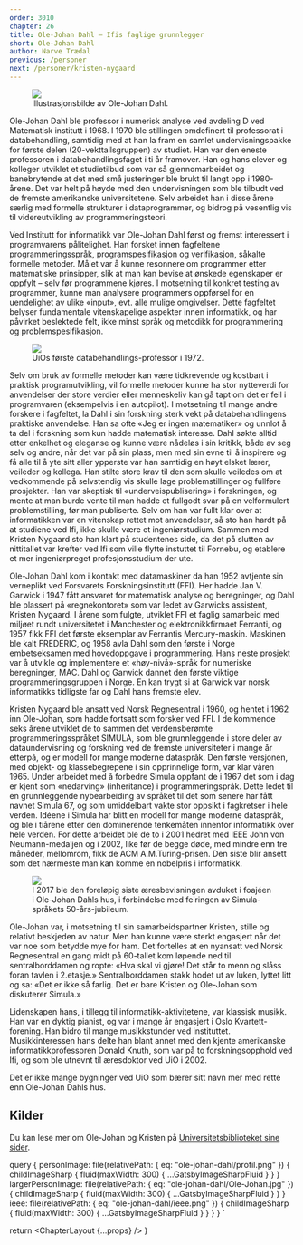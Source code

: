 ```yaml
---
order: 3010
chapter: 26
title: Ole-Johan Dahl — Ifis faglige grunnlegger
short: Ole-Johan Dahl
author: Narve Trædal
previous: /personer
next: /personer/kristen-nygaard
---
```



<Figure position="end">
  <Image src={props.data.personImage} />
  <Figcaption>Illustrasjonsbilde av Ole-Johan Dahl.</Figcaption>
</Figure>

Ole-Johan Dahl ble professor i numerisk analyse ved avdeling D ved Matematisk institutt i 1968. I 1970 ble stillingen 
omdefinert til professorat i databehandling, samtidig med at han la fram en samlet undervisningspakke for første delen 
(20-vekttallsgruppen) av studiet. Han var den eneste professoren i databehandlingsfaget i ti år framover. Han og hans 
elever og kolleger utviklet et studietilbud som var så gjennomarbeidet og banebrytende at det med små justeringer ble 
brukt til langt opp i 1980-årene. Det var helt på høyde med den undervisningen som ble tilbudt ved de fremste 
amerikanske universitetene. Selv arbeidet han i disse årene særlig med formelle strukturer i dataprogrammer, og bidrog 
på vesentlig vis til videreutvikling av programmeringsteori.

Ved Institutt for informatikk var Ole-Johan Dahl først og fremst interessert i programvarens pålitelighet. Han forsket 
innen fagfeltene programmeringsspråk, programspesifikasjon og verifikasjon, såkalte formelle metoder. Målet var å kunne 
resonnere om programmer etter matematiske prinsipper, slik at man kan bevise at ønskede egenskaper er oppfylt – selv 
før programmene kjøres. I motsetning til konkret testing av programmer, kunne man analysere programmers oppførsel for 
en uendelighet av ulike «input», evt. alle mulige omgivelser. Dette fagfeltet belyser fundamentale vitenskapelige 
aspekter innen informatikk, og har påvirket beslektede felt, ikke minst språk og metodikk for programmering og 
problemspesifikasjon.

<Figure>
  <Image src={props.data.largerPersonImage} />
  <Figcaption>UiOs første databehandlings-professor i 1972.</Figcaption>
</Figure>

Selv om bruk av formelle metoder kan være tidkrevende og kostbart i praktisk programutvikling, vil formelle metoder 
kunne ha stor nytteverdi for anvendelser der store verdier eller menneskeliv kan gå tapt om det er feil i programvaren 
(eksempelvis i en autopilot). I motsetning til mange andre forskere i fagfeltet, la Dahl i sin forskning sterk vekt på 
databehandlingens praktiske anvendelse. Han sa ofte «Jeg er ingen matematiker» og unnlot å ta del i forskning som kun 
hadde matematisk interesse. Dahl søkte alltid etter enkelhet og eleganse og kunne være nådeløs i sin kritikk, både av 
seg selv og andre, når det var på sin plass, men med sin evne til å inspirere og få alle til å yte sitt aller ypperste 
var han samtidig en høyt elsket lærer, veileder og kollega. Han stilte store krav til den som skulle veiledes om at 
vedkommende på selvstendig vis skulle lage problemstillinger og fullføre prosjekter. Han var skeptisk til 
«underveispublisering» i forskningen, og mente at man burde vente til man hadde et fullgodt svar på en velformulert 
problemstilling, før man publiserte. Selv om han var fullt klar over at informatikken var en vitenskap rettet mot 
anvendelser, så sto han hardt på at studiene ved Ifi, ikke skulle være et ingeniørstudium. Sammen med Kristen Nygaard 
sto han klart på studentenes side, da det på slutten av nittitallet var krefter ved Ifi som ville flytte instuttet til 
Fornebu, og etablere et mer ingeniørpreget profesjonsstudium der ute.

Ole-Johan Dahl kom i kontakt med datamaskiner da han 1952 avtjente sin verneplikt ved Forsvarets Forskningsinstitutt 
(FFI). Her hadde Jan V. Garwick i 1947 fått ansvaret for matematisk analyse og beregninger, og Dahl ble plassert på 
«regnekontoret» som var ledet av Garwicks assistent, Kristen Nygaard. I årene som fulgte, utviklet FFI et faglig 
samarbeid med miljøet rundt universitetet i Manchester og elektronikkfirmaet Ferranti, og 1957 fikk FFI det første 
eksemplar av Ferrantis Mercury-maskin. Maskinen ble kalt FREDERIC, og 1958 avla Dahl som den første i Norge 
embetseksamen med hovedoppgave i programmering. Hans neste prosjekt var å utvikle og implementere et «høy-nivå»-språk 
for numeriske beregninger, MAC. Dahl og Garwick dannet den første viktige programmeringsgruppen i Norge. En kan trygt 
si at Garwick var norsk informatikks tidligste far og Dahl hans fremste elev.

Kristen Nygaard ble ansatt ved Norsk Regnesentral i 1960, og hentet i 1962 inn Ole-Johan, som hadde fortsatt som 
forsker ved FFI. I de kommende seks årene utviklet de to sammen det verdensberømte programmeringsspråket SIMULA, som 
ble grunnleggende i store deler av dataundervisning og forskning ved de fremste universiteter i mange år etterpå, og er 
modell for mange moderne dataspråk. Den første versjonen, med objekt- og klassebegrepene i sin opprinnelige form, var 
klar våren 1965. Under arbeidet med å forbedre Simula oppfant de i 1967 det som i dag er kjent som «nedarving» 
(inheritance) i programmeringspråk. Dette ledet til en grunnleggende nybearbeiding av språket til det som senere har 
fått navnet Simula 67, og som umiddelbart vakte stor oppsikt i fagkretser i hele verden. Idéene i Simula har blitt en 
modell for mange moderne dataspråk, og ble i tiårene etter den dominerende tenkemåten innenfor informatikk over hele 
verden. For dette arbeidet ble de to i 2001 hedret med IEEE John von Neumann-medaljen og i 2002, like før de begge døde, 
med mindre enn tre måneder, mellomrom, fikk de ACM A.M.Turing-prisen. Den siste blir ansett som det nærmeste man kan 
komme en nobelpris i informatikk.

<Figure>
  <Image src={props.data.ieee} />
  <Figcaption>I 2017 ble den foreløpig siste æresbevisningen avduket i foajéen i Ole-Johan Dahls hus, i forbindelse med 
  feiringen av Simula-språkets 50-års-jubileum.</Figcaption>
</Figure>

Ole-Johan var, i motsetning til sin samarbeidspartner Kristen, stille og relativt beskjeden av natur. Men han kunne 
være sterkt engasjert når det var noe som betydde mye for ham. Det fortelles at en nyansatt ved Norsk Regnesentral en 
gang midt på 60-tallet kom løpende ned til sentralborddamen og ropte: «Hva skal vi gjøre! Det står to menn og slåss 
foran tavlen i 2.etasje.» Sentralborddamen stakk hodet ut av luken, lyttet litt og sa: «Det er ikke så farlig. Det er 
bare Kristen og Ole-Johan som diskuterer Simula.»

Lidenskapen hans, i tillegg til informatikk-aktivitetene, var klassisk musikk. Han var en dyktig pianist, og var i 
mange år engasjert i Oslo Kvartett-forening. Han bidro til mange musikkstunder ved instituttet. Musikkinteressen hans 
delte han blant annet med den kjente amerikanske informatikkprofessoren Donald Knuth, som var på to forskningsopphold 
ved Ifi, og som ble utnevnt til æresdoktor ved UiO i 2002.

Det er ikke mange bygninger ved UiO som bærer sitt navn mer med rette enn Ole-Johan Dahls hus.

## Kilder

Du kan lese mer om Ole-Johan og Kristen på 
[Universitetsbiblioteket sine sider](https://www.ub.uio.no/fag/informatikk-matematikk/informatikk/faglig/dns/).

  query {
    personImage: file(relativePath: { eq: "ole-johan-dahl/profil.png" }) {
      childImageSharp {
        fluid(maxWidth: 300) {
          ...GatsbyImageSharpFluid
        }
      }
    }
    largerPersonImage: file(relativePath: { eq: "ole-johan-dahl/Ole-Johan.jpg" }) {
      childImageSharp {
        fluid(maxWidth: 300) {
         ...GatsbyImageSharpFluid
        }
      }
    }
    ieee: file(relativePath: { eq: "ole-johan-dahl/ieee.png" }) {
      childImageSharp {
        fluid(maxWidth: 300) {
         ...GatsbyImageSharpFluid
        }
      }
    }
  }
`

  return <ChapterLayout {...props} />
}
